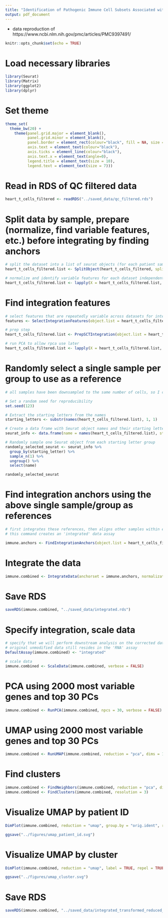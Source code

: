 ```yaml
---
title: "Identification of Pathogenic Immune Cell Subsets Associated with Checkpoint Inhibitor-induced Myocarditis"
output: pdf_document
---
```


 - data reproduction of https://www.ncbi.nlm.nih.gov/pmc/articles/PMC9397491/
 
```r
knitr::opts_chunk$set(echo = TRUE)
```

# Load necessary libraries

```r

library(Seurat)
library(Matrix)
library(ggplot2)
library(dplyr)

```

# Set theme

```r

theme_set(
  theme_bw(20) +
    theme(panel.grid.major = element_blank(),
          panel.grid.minor = element_blank(),
          panel.border = element_rect(colour="black", fill = NA, size = 1),
          axis.text = element_text(colour="black"),
          axis.ticks = element_line(colour="black"),
          axis.text.x = element_text(angle=0),
          legend.title = element_text(size = 10),
          legend.text = element_text(size = 7)))

```

# Read in RDS of QC filtered data

```r

heart_t_cells_filtered <- readRDS("../saved_data/qc_filtered.rds")

```

# Split data by sample, prepare (normalize, find variable features, etc.) before integrating by finding anchors

```r

# split the dataset into a list of seurat objects (for each patient sample)
heart_t_cells_filtered.list <- SplitObject(heart_t_cells_filtered, split.by = "orig.ident")

# normalize and identify variable features for each dataset independently
heart_t_cells_filtered.list <- lapply(X = heart_t_cells_filtered.list, FUN = SCTransform, method = "glmGamPoi")

```

# Find integration features

```r

# select features that are repeatedly variable across datasets for integration
features <- SelectIntegrationFeatures(object.list = heart_t_cells_filtered.list, nfeatures = 3000)

# prep step
heart_t_cells_filtered.list <- PrepSCTIntegration(object.list = heart_t_cells_filtered.list, anchor.features = features)

# run PCA to allow rpca use later
heart_t_cells_filtered.list <- lapply(X = heart_t_cells_filtered.list, FUN = RunPCA, features = features)

```

# Randomly select a single sample per group to use as a reference

```r

# all samples have been downsampled to the same number of cells, so I can choose randomly (with seed)

# Set a random seed for reproducibility
set.seed(123)

# Extract the starting letters from the names
starting_letters <- substr(names(heart_t_cells_filtered.list), 1, 1)

# Create a data frame with Seurat object names and their starting letters
seurat_info <- data.frame(name = names(heart_t_cells_filtered.list), starting_letter = starting_letters)

# Randomly sample one Seurat object from each starting letter group
randomly_selected_seurat <- seurat_info %>%
  group_by(starting_letter) %>%
  sample_n(1) %>%
  ungroup() %>%
  select(name)

randomly_selected_seurat

```

# Find integration anchors using the above single sample/group as references

```r

# first integrates these references, then aligns other samples within each group to that integrated reference
# this command creates an 'integrated' data assay

immune.anchors <- FindIntegrationAnchors(object.list = heart_t_cells_filtered.list, reference = which(names(heart_t_cells_filtered.list) %in% randomly_selected_seurat$name), normalization.method = "SCT", anchor.features = features, reduction = "rpca", k.anchor = 10, dims = 1:30)

```

# Integrate the data

```r

immune.combined <- IntegrateData(anchorset = immune.anchors, normalization.method = "SCT")

```

# Save RDS

```r

saveRDS(immune.combined, "../saved_data/integrated.rds")

```

# Specify integration, scale data

```r

# specify that we will perform downstream analysis on the corrected data note that the
# original unmodified data still resides in the 'RNA' assay
DefaultAssay(immune.combined) <- "integrated"

# scale data
immune.combined <- ScaleData(immune.combined, verbose = FALSE)

```

# PCA using 2000 most variable genes and top 30 PCs

```r

immune.combined <- RunPCA(immune.combined, npcs = 30, verbose = FALSE)

```

# UMAP using 2000 most variable genes and top 30 PCs

```r

immune.combined <- RunUMAP(immune.combined, reduction = "pca", dims = 1:30)

```

# Find clusters

```r

immune.combined <- FindNeighbors(immune.combined, reduction = "pca", dims = 1:30)
immune.combined <- FindClusters(immune.combined, resolution = 3)

```

# Visualize UMAP by patient ID

```r

DimPlot(immune.combined, reduction = "umap", group.by = "orig.ident", raster=FALSE)

ggsave("../figures/umap_patient_id.svg")

```

# Visualize UMAP by cluster

```r

DimPlot(immune.combined, reduction = "umap", label = TRUE, repel = TRUE)

ggsave("../figures/umap_cluster.svg")

```

# Save RDS

```r

saveRDS(immune.combined, "../saved_data/integrated_transformed_reduced_clustered.rds")

```